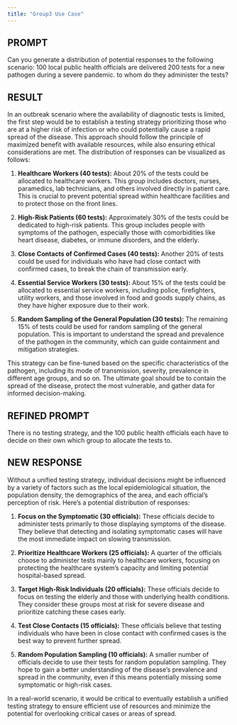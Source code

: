```yaml
---
title: "Group3 Use Case"
---
```



## PROMPT

Can you generate a distribution of potential responses to the following scenario:  100 local public health officials are delivered 200 tests for a new pathogen during a severe pandemic.  to whom do they administer the tests?

## RESULT

In an outbreak scenario where the availability of diagnostic tests is limited, the first step would be to establish a testing strategy prioritizing those who are at a higher risk of infection or who could potentially cause a rapid spread of the disease. This approach should follow the principle of maximized benefit with available resources, while also ensuring ethical considerations are met. The distribution of responses can be visualized as follows:

1. **Healthcare Workers (40 tests):** About 20% of the tests could be allocated to healthcare workers. This group includes doctors, nurses, paramedics, lab technicians, and others involved directly in patient care. This is crucial to prevent potential spread within healthcare facilities and to protect those on the front lines.

2. **High-Risk Patients (60 tests):** Approximately 30% of the tests could be dedicated to high-risk patients. This group includes people with symptoms of the pathogen, especially those with comorbidities like heart disease, diabetes, or immune disorders, and the elderly.

3. **Close Contacts of Confirmed Cases (40 tests):** Another 20% of tests could be used for individuals who have had close contact with confirmed cases, to break the chain of transmission early.

4. **Essential Service Workers (30 tests):** About 15% of the tests could be allocated to essential service workers, including police, firefighters, utility workers, and those involved in food and goods supply chains, as they have higher exposure due to their work.

5. **Random Sampling of the General Population (30 tests):** The remaining 15% of tests could be used for random sampling of the general population. This is important to understand the spread and prevalence of the pathogen in the community, which can guide containment and mitigation strategies.

This strategy can be fine-tuned based on the specific characteristics of the pathogen, including its mode of transmission, severity, prevalence in different age groups, and so on. The ultimate goal should be to contain the spread of the disease, protect the most vulnerable, and gather data for informed decision-making.

## REFINED PROMPT

There is no testing strategy, and the 100 public health officials each have to decide on their own which group to allocate the tests to.

## NEW RESPONSE

Without a unified testing strategy, individual decisions might be influenced by a variety of factors such as the local epidemiological situation, the population density, the demographics of the area, and each official's perception of risk. Here's a potential distribution of responses:

1. **Focus on the Symptomatic (30 officials):** These officials decide to administer tests primarily to those displaying symptoms of the disease. They believe that detecting and isolating symptomatic cases will have the most immediate impact on slowing transmission.

2. **Prioritize Healthcare Workers (25 officials):** A quarter of the officials choose to administer tests mainly to healthcare workers, focusing on protecting the healthcare system's capacity and limiting potential hospital-based spread.

3. **Target High-Risk Individuals (20 officials):** These officials decide to focus on testing the elderly and those with underlying health conditions. They consider these groups most at risk for severe disease and prioritize catching these cases early.

4. **Test Close Contacts (15 officials):** These officials believe that testing individuals who have been in close contact with confirmed cases is the best way to prevent further spread.

5. **Random Population Sampling (10 officials):** A smaller number of officials decide to use their tests for random population sampling. They hope to gain a better understanding of the disease's prevalence and spread in the community, even if this means potentially missing some symptomatic or high-risk cases.

In a real-world scenario, it would be critical to eventually establish a unified testing strategy to ensure efficient use of resources and minimize the potential for overlooking critical cases or areas of spread.
